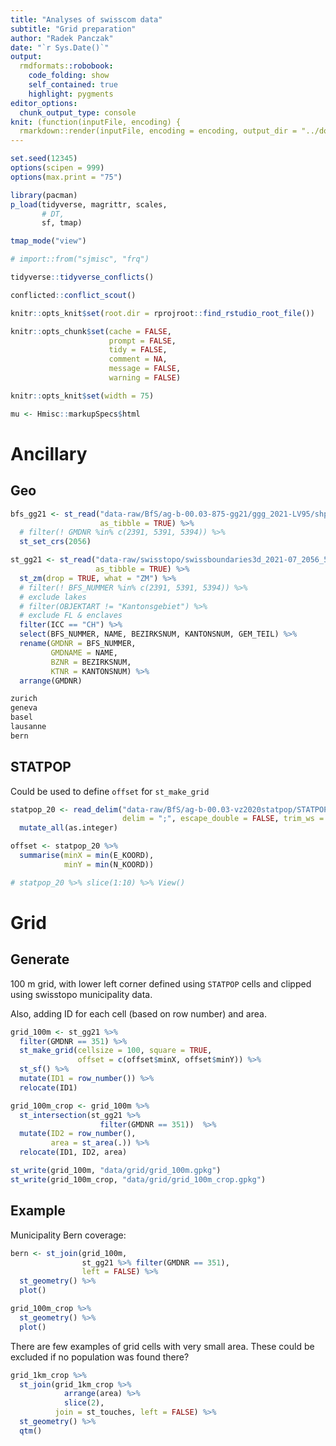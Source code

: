 ```yaml
---
title: "Analyses of swisscom data"
subtitle: "Grid preparation"
author: "Radek Panczak"
date: "`r Sys.Date()`"
output:
  rmdformats::robobook:
    code_folding: show
    self_contained: true
    highlight: pygments
editor_options: 
  chunk_output_type: console
knit: (function(inputFile, encoding) {
  rmarkdown::render(inputFile, encoding = encoding, output_dir = "../docs") })
---
```


<!-- ----------------------------------------------------- -->

```r
set.seed(12345)
options(scipen = 999)
options(max.print = "75")

library(pacman)
p_load(tidyverse, magrittr, scales,  
       # DT, 
       sf, tmap)

tmap_mode("view")

# import::from("sjmisc", "frq")
```

```r
tidyverse::tidyverse_conflicts()

conflicted::conflict_scout()
```

```r
knitr::opts_knit$set(root.dir = rprojroot::find_rstudio_root_file())

knitr::opts_chunk$set(cache = FALSE,
                      prompt = FALSE,
                      tidy = FALSE,
                      comment = NA,
                      message = FALSE,
                      warning = FALSE)

knitr::opts_knit$set(width = 75)

mu <- Hmisc::markupSpecs$html
```

<!-- ----------------------------------------------------- -->

# Ancillary 

## Geo 

```r
bfs_gg21 <- st_read("data-raw/BfS/ag-b-00.03-875-gg21/ggg_2021-LV95/shp/g1g21_01072021.shp",
                    as_tibble = TRUE) %>% 
  # filter(! GMDNR %in% c(2391, 5391, 5394)) %>% 
  st_set_crs(2056)

st_gg21 <- st_read("data-raw/swisstopo/swissboundaries3d_2021-07_2056_5728/SHAPEFILE_LV95_LN02/swissBOUNDARIES3D_1_3_TLM_HOHEITSGEBIET.shp",
                   as_tibble = TRUE) %>% 
  st_zm(drop = TRUE, what = "ZM") %>% 
  # filter(! BFS_NUMMER %in% c(2391, 5391, 5394)) %>% 
  # exclude lakes
  # filter(OBJEKTART != "Kantonsgebiet") %>% 
  # exclude FL & enclaves
  filter(ICC == "CH") %>% 
  select(BFS_NUMMER, NAME, BEZIRKSNUM, KANTONSNUM, GEM_TEIL) %>% 
  rename(GMDNR = BFS_NUMMER,
         GMDNAME = NAME,
         BZNR = BEZIRKSNUM,
         KTNR = KANTONSNUM) %>% 
  arrange(GMDNR)

zurich
geneva
basel 
lausanne
bern
```

## STATPOP

Could be used to define `offset` for `st_make_grid`

```r
statpop_20 <- read_delim("data-raw/BfS/ag-b-00.03-vz2020statpop/STATPOP2020.zip", 
                         delim = ";", escape_double = FALSE, trim_ws = TRUE)[] %>% 
  mutate_all(as.integer)

offset <- statpop_20 %>% 
  summarise(minX = min(E_KOORD),
            minY = min(N_KOORD))

# statpop_20 %>% slice(1:10) %>% View()
```

<!-- ----------------------------------------------------- -->

# Grid

## Generate 

100 m grid, with lower left corner defined using `STATPOP` cells and clipped using swisstopo municipality data.  

Also, adding ID for each cell (based on row number) and area. 

```r
grid_100m <- st_gg21 %>% 
  filter(GMDNR == 351) %>% 
  st_make_grid(cellsize = 100, square = TRUE, 
               offset = c(offset$minX, offset$minY)) %>% 
  st_sf() %>%
  mutate(ID1 = row_number()) %>% 
  relocate(ID1)

grid_100m_crop <- grid_100m %>% 
  st_intersection(st_gg21 %>% 
                    filter(GMDNR == 351))  %>%
  mutate(ID2 = row_number(),
         area = st_area(.)) %>% 
  relocate(ID1, ID2, area)
```

```r
st_write(grid_100m, "data/grid/grid_100m.gpkg")
st_write(grid_100m_crop, "data/grid/grid_100m_crop.gpkg")
```

## Example 

Municipality Bern coverage:  

```r
bern <- st_join(grid_100m,
                st_gg21 %>% filter(GMDNR == 351),
                left = FALSE) %>% 
  st_geometry() %>% 
  plot()
```

```r
grid_100m_crop %>% 
  st_geometry() %>% 
  plot()
```

There are few examples of grid cells with very small area. These could be excluded if no population was found there?

```r
grid_1km_crop %>% 
  st_join(grid_1km_crop %>% 
            arrange(area) %>% 
            slice(2),
          join = st_touches, left = FALSE) %>% 
  st_geometry() %>% 
  qtm()
```

